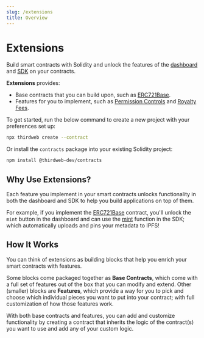 ```yaml
---
slug: /extensions
title: Overview
---
```



# Extensions

Build smart contracts with Solidity and unlock the features of the [dashboard](/dashboard) and [SDK](/sdk) on your contracts.

**Extensions** provides:

- Base contracts that you can build upon, such as [ERC721Base](/extensions/base-contracts/erc-721/erc721base).
- Features for you to implement, such as [Permission Controls](/extensions/features/permissions) and [Royalty Fees](/extensions/features/royalty).

To get started, run the below command to create a new project with your preferences set up:

```bash
npx thirdweb create --contract
```

Or install the `contracts` package into your existing Solidity project:

```bash
npm install @thirdweb-dev/contracts
```

## Why Use Extensions?

Each feature you implement in your smart contracts unlocks functionality in both the dashboard and SDK to help you build applications on top of them.

For example, if you implement the [ERC721Base](/extensions/base-contracts/erc-721/erc721base) contract, you'll unlock the `mint` button in the dashboard and
can use the [mint](/pre-built-contracts/nft-collection#using-the-thirdweb-sdk-1) function in the SDK; which automatically uploads and pins your metadata to IPFS!

<div className="row" style={{marginBottom:24}}>

<div className="col col--12" style={{ marginTop: 8 }}>
  <QuickstartCard
    name="Quick Start - Extensions + CLI"
    link="/getting-started/creating-custom-contracts"
    image="/assets/icons/drop.png"
  />
</div>

</div>

## How It Works

You can think of extensions as building blocks that help you enrich your smart contracts with features.

Some blocks come packaged together as **Base Contracts**, which come with a full set of features out of the box that you can modify and extend.
Other (smaller) blocks are **Features**, which provide a way for you to pick and choose which individual pieces you want to put into your contract;
with full customization of how those features work.

With both base contracts and features, you can add and customize functionality by creating a contract
that inherits the logic of the contract(s) you want to use and add any of your custom logic.

